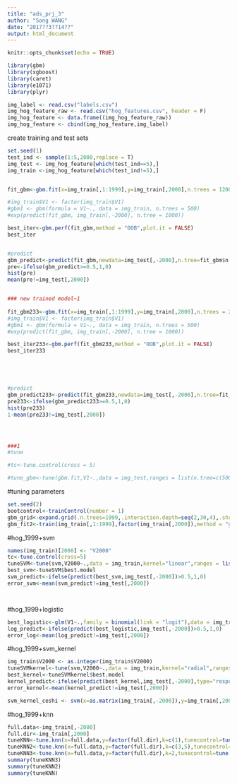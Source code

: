 ```yaml
---
title: "ads_prj_3"
author: "Song WANG"
date: "2017??3??14??"
output: html_document
---
```


```r
knitr::opts_chunk$set(echo = TRUE)
```

```r
library(gbm)
library(xgboost)
library(caret)
library(e1071)
library(plyr)
```



```r
img_label <- read.csv("labels.csv")
img_hog_feature_raw <- read.csv("hog_features.csv", header = F)
img_hog_feature <- data.frame((img_hog_feature_raw))
img_hog_feature <- cbind(img_hog_feature,img_label)

```
create training and test sets
```r
set.seed(1)
test_ind <- sample(1:5,2000,replace = T)
img_test <- img_hog_feature[which(test_ind==5),]
img_train <-img_hog_feature[which(test_ind!=5),]


fit_gbm<-gbm.fit(x=img_train[,1:1999],y=img_train[,2000],n.trees = 1200,distribution = "bernoulli",interaction.depth = 3,bag.fraction = 0.5,verbose = FALSE)

#img_train$V1 <- factor(img_train$V1)
#gbm1 <- gbm(formula = V1~., data = img_train, n.trees = 500)
#exp(predict(fit_gbm, img_train[,-2000], n.tree = 1000))

best_iter<-gbm.perf(fit_gbm,method = "OOB",plot.it = FALSE)
best_iter


#predict
gbm_predict<-predict(fit_gbm,newdata=img_test[,-2000],n.tree=fit_gbm$n.tree,type="response")
pre<-ifelse(gbm_predict>=0.5,1,0)
hist(pre)
mean(pre!=img_test[,2000])


### new trained model~1
      
fit_gbm233<-gbm.fit(x=img_train[,1:1999],y=img_train[,2000],n.trees = 2500,distribution = "bernoulli",interaction.depth = 10,bag.fraction = 0.5,verbose = FALSE)
#img_train$V1 <- factor(img_train$V1)
#gbm1 <- gbm(formula = V1~., data = img_train, n.trees = 500)
#exp(predict(fit_gbm, img_train[,-2000], n.tree = 1000))

best_iter233<-gbm.perf(fit_gbm233,method = "OOB",plot.it = FALSE)
best_iter233





#predict
gbm_predict233<-predict(fit_gbm233,newdata=img_test[,-2000],n.tree=fit_gbm233$n.tree,type="response")
pre233<-ifelse(gbm_predict233>=0.5,1,0)
hist(pre233)
1-mean(pre233!=img_test[,2000])




###1
#tune 

#tc<-tune.control(cross = 5)

#tune_gbm<-tune(gbm.fit,V1~.,data = img_test,ranges = list(n.tree=c(500,100,1500),interaction.depth = c(2,3,4)),tunecontrol = tc, scale=FALSE)
```

#tuning parameters
```r
set.seed(2)
bootcontrol<-trainControl(number = 1)
gbm_grid<-expand.grid(.n.trees=1999,.interaction.depth=seq(2,30,4),.shrinkage=.1,.n.minobsinnode=10)
gbm_fit2<-train(img_train[,1:1999],factor(img_train[,2000]),method = "gbm",trControl = bootcontrol,verbose=FALSE,bag.fraction=0.5,tuneGrid = gbm_grid)
```

#hog_1999+svm
```r
names(img_train)[2000] <- "V2000"
tc<-tune.control(cross=5)
tuneSVM<-tune(svm,V2000~.,data = img_train,kernel="linear",ranges = list(cost=c(5,10)),tunecontrol = tc,scale=FALSE)
best_svm<-tuneSVM$best.model
svm_predict<-ifelse(predict(best_svm,img_test[,-2000])>0.5,1,0)
error_svm<-mean(svm_predict!=img_test[,2000])




```

#hog_1999+logistic
```r
best_logistic<-glm(V1~.,family = binomial(link = "logit"),data = img_train)
log_predict<-ifelse(predict(best_logistic,img_test[,-2000])>0.5,1,0)
error_log<-mean(log_predict!=img_test[,2000])
```

#hog_1999+svm_kernel
```r
img_train$V2000 <- as.integer(img_train$V2000)
tuneSVMkernel<-tune(svm,V2000~.,data = img_train,kernel="radial",ranges = list(cost=10^(-1:2),gamma=10^(-3:0)),tunecontrol = tc,scale=FALSE)
best_kernel<-tuneSVMkernel$best.model
kernel_predict<-ifelse(predict(best_kernel,img_test[,-2000],type="response")>0.5,1,0)
error_kernel<-mean(kernel_predict!=img_test[,2000])

svm_kernel_ceshi <- svm(x=as.matrix(img_train[,-2000]),y=img_train[,2000],type = "C",kernel = "radial", cost = 5, gamma = 10)
```

#hog_1999+knn
```r
full.data<-img_train[,-2000]
full.dir<-img_train[,2000]
tuneKNN<-tune.knn(x=full.data,y=factor(full.dir),k=c(1),tunecontrol=tune.control(sampling = "cross"),cross=5)
tuneKNN2<-tune.knn(x=full.data,y=factor(full.dir),k=c(3,5),tunecontrol=tune.control(sampling = "cross"),cross=5)
tuneKNN3<-tune.knn(x=full.data,y=factor(full.dir),k=2,tunecontrol=tune.control(sampling = "cross"),cross=5)
summary(tuneKNN3)
summary(tuneKNN2)
summary(tuneKNN)
```


```r

```

